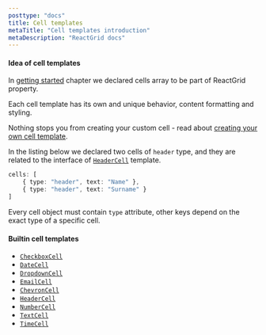 ```yaml
---
posttype: "docs"
title: Cell templates
metaTitle: "Cell templates introduction"
metaDescription: "ReactGrid docs"
---
```


#### Idea of cell templates

In [getting started](/docs/3.1/1-getting-started/) chapter we declared cells array to be part of ReactGrid property.

Each cell template has its own and unique behavior, content formatting and styling.

Nothing stops you from creating your custom cell - read about [creating your own cell template](/docs/3.1/5-create-your-own-cell-template/). 

In the listing below we declared two cells of `header` type, and they are related to the interface of [`HeaderCell`](/docs/3.1/4-cell-templates/6-HeaderCell/) 
template.

```ts
cells: [
    { type: "header", text: "Name" },
    { type: "header", text: "Surname" }
]
```

Every cell object must contain `type` attribute, other keys depend on the exact type of a specific cell.

#### Builtin cell templates

* [`CheckboxCell`](/docs/3.1/4-cell-templates/2-CheckboxCell/)
* [`DateCell`](/docs/3.1/4-cell-templates/3-DateCell/)
* [`DropdownCell`](/docs/3.1/4-cell-templates/3a-DropdownCell/)
* [`EmailCell`](/docs/3.1/4-cell-templates/4-EmailCell/)
* [`ChevronCell`](/docs/3.1/4-cell-templates/5-ChevronCell/)
* [`HeaderCell`](/docs/3.1/4-cell-templates/6-HeaderCell/)
* [`NumberCell`](/docs/3.1/4-cell-templates/7-NumberCell/)
* [`TextCell`](/docs/3.1/4-cell-templates/8-TextCell/)
* [`TimeCell`](/docs/3.1/4-cell-templates/9-TimeCell/)
